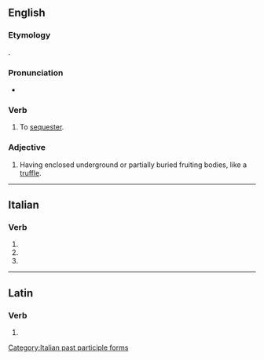 ==English==

===Etymology===
{{back-form|en|sequestration}}.

===Pronunciation===
* {{IPA|/ˈsiːkwəstɹeɪt/|lang=en}}

===Verb===
{{en-verb|sequestrat}}

# To [[sequester]].

===Adjective===
{{en-adj|-}}

# {{lb|en|mycology}} Having enclosed underground or partially buried fruiting bodies, like a [[truffle]].

----

==Italian==

===Verb===
{{head|it|verb form}}

# {{inflection of|sequestrare||2|p|pres|indc|lang=it}}
# {{inflection of|sequestrare||2|p|impr|lang=it}}
# {{feminine plural of|sequestrato|lang=it}}

[[Category:Italian past participle forms]]

----

==Latin==

===Verb===
{{la-verb-form|sequestrāte}}

# {{inflection of|sequestrō||2|p|pres|actv|impr|lang=la}}